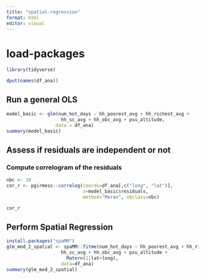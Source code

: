 ```yaml
---
title: "spatial-regression"
format: html
editor: visual
---
```


# load-packages

```r
library(tidyverse)
```

```r
dput(names(df_ana))
```

## Run a general OLS

```r
model_basic <- glm(num_hot_days ~ hh_poorest_avg + hh_richest_avg + 
                    hh_sc_avg + hh_obc_avg + psu_altitude,
                  data = df_ana)
summary(model_basic)
```

## Assess if residuals are independent or not

### Compute correlogram of the residuals

```r
nbc <- 10
cor_r <- pgirmess::correlog(coords=df_ana[,c("long", "lat")],
                            z=model_basic$residuals,
                            method="Moran", nbclass=nbc)

cor_r

```

## Perform Spatial Regression

```r
install.packages("spaMM")
glm_mod_2_spatial <- spaMM::fitme(num_hot_days ~ hh_poorest_avg + hh_richest_avg + 
                    hh_sc_avg + hh_obc_avg + psu_altitude + 
                      Matern(1|lat+long), 
                    data=df_ana)
summary(glm_mod_2_spatial)
```
